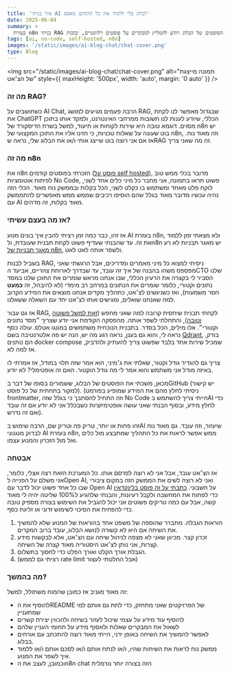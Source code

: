 ```yaml
---
title: 'איך בניתי AI לבלוג בלי ללמוד את כל התחום מאפס'
date: 2025-06-04
summary: >
  בעזרת n8n בניתי RAG שמכיל את כל הפוסטים של הבלוג ויודע להמליץ למבקרים על פוסטים רלוונטיים, ובזכות n8n לא הייתי צריך להבין בדיוק מה אני עושה, אלא רק את הרעיון הכללי.
tags: [ai, no-code, self-hosted, n8n]
images: '/static/images/ai-blog-chat/chat-cover.png'
type: Blog
---
```


<img
  src="/static/images/ai-blog-chat/chat-cover.png"
  alt="תמונה מייצגת של הצ׳אט"
  style={{ maxHeight: '500px', width: 'auto', margin: '0 auto' }}
/>

### מה זה RAG?

כשחושבים על AI Chat, הרבה פעמים מגיעים למושג RAG, שבגדול מאפשר לנו לקחת את ChatGPT הכללי, שיודע לענות לנו תשובות ממרחבי האינטרנט, ולמקד אותו בתוכן מסוים. דוגמא טובה היא שירות לקוחות או תיעוד, למשל בשרת הדיסקורד של n8n יש בוט שעונה על שאלות טכניות, כי הזינו אליו את התוכן המקצועי של n8n, וזה מאוד נוח.
אז אם אני רוצה בוט שייצג אותי ו/או את הבלוג שלי, נראה שRAG זה מה שאני צריך.

### מה זה n8n

את n8n הזכרתי בפוסטים קודמים ([פוסט על self hosted](/blog/self-hosted)), מדובר בכלי ממש טוב לפיתוח אוטומציות No Code, פשוט תראו בתמונה, אני מחבר כל מיני כלים אחד לשני, לוקח פלט מאחד ומשתמש בו כקלט לשני, הכל בקלות ובממשק נוח מאוד.
הכלי הזה נהיה עכשיו מדובר מאוד בגלל שהם הוסיפו רכיבים שממש ממש מאפשרים להתממשק עם AI מאוד בקלות, זה מדהים.

<N8nDemo file="/static/files/Blog RAG.json" />

### אז מה בעצם עשיתי?

אז זהו, כבר כמה זמן רציתי להבין איך בונים מנוע AI בעזרת n8n, ולא מצאתי זמן ללמוד את זה. עד שהבנתי שעדיף פשוט לקחת תבנית שעובדת, ולn8n יש מאגר תבניות לא רע [מאגר תבניות של n8n](https://n8n.io/workflows), ולשפר אותה לאט לאט.

בשביל לבנות RAG, ניסיתי למצוא כל מיני מאמרים ומדריכים, אבל הרגשתי שאני מפספס משהו בהבנה של איך זה עובד, עד שבדרך לארוחת צהריים, אביעד הCTO שלנו הסביר לי בקצרה את הרעיון הכללי, שבו אנחנו מראש שומרים את התוכן שלנו במסד נתונים וקטורי, כלומר שומרים את הנתונים במרחב רב מימדי (לא להיבהל, זה **כמעט** חסר משמעות), ואז כשניגשים לצ׳אט, כתהליך מקדים אנחנו מוצאים את המידע הקרוב למה שאנחנו שואלים, ומגישים אותו לצ׳אט יחד עם השאלה ששאלנו.

אז גם עבור RAG, לקחתי תבנית שיחסית קרובה למה שאני מחפש ([זאת למשל פשוטה וטובה](https://n8n.io/workflows/4526-build-a-knowledge-base-chatbot-with-openai-rag-and-mongodb-vector-embeddings/)), והתחלתי לשפר אותה. מהפסקה הקודמת אני יודע שצריך ״מסד נתונים וקטורי״. אלו מילים, הכל בסדר. בתבנית הנוכחית משתמשים במונגו אטלס. עולה כסף נראה לי, והוא גם בענן, נראה רגע מה יש, הנה יש פה אלטרנטיבה בשם [Qdrant](https://qdrant.tech/), בודק, הם נותנים docker compose שמכיל שירות אחד בלבד שפשוט צריך להעתיק ולהדביק, אז למה לא.

צריך גם להגדיר גודל וקטור, שאלתי את ג׳מיני, הוא אמר שזה תלוי במודל, אז אמרתי לו באיזה מודל אני משתמש והוא אמר לי מה גודל הוקטור. האם זה אופטימלי? לא יודע.

מכאן, משכתי את הפוסטים של הבלוג, ששמורים בסופו של דבר בGitHub (יש קישור למקור בתחתית של כל פוסט). (ניסיתי לחלץ מהם את המידע שמופיע בפורמט frontmatter, וזה התחיל להסתבך כי בגלל שזה No Code הייתי צריך להשתמש בAI כדי לחלץ מידע, ובסוף הבנתי שאני עושה אופטימיזציות כשבכלל אני לא יודע אם זה עובד ואם זה נדרש).

זהו פחות או יותר, טריק פה וטריק שם, הרבה שימוש בAI שיעזור, וזה עובד. גם מאוד נוח לבדוק מנגנוני AI בעזרת n8n, ממש אפשר לראות את כל התהליך שמתבצע מול כלים ואל מול הזכרון והמנוע עצמו.

### אבטחה

אז הצ׳אט עובד, אבל אני לא רוצה לפרסם אותו.
כל המערכת הזאת רצה אצלי, כלומר, אני משלם על הפנייה לOpen AI, ואני לא רוצה לשים את הממשק הזה במקום ציבורי שבו כל אחד פשוט יכול לדבר עם Open AI על חשבוני.
[כתבתי על זה פוסט בלינקדאין](https://www.linkedin.com/posts/baruchiro_%D7%91%D7%A0%D7%99%D7%AA%D7%99-%D7%A6%D7%90%D7%AA-%D7%A9%D7%90%D7%A4%D7%A9%D7%A8-%D7%9C%D7%94%D7%AA%D7%9B%D7%AA%D7%91-%D7%90%D7%99%D7%AA%D7%95-%D7%A2%D7%9C-%D7%94%D7%91%D7%9C%D7%95%D7%92-%D7%A9%D7%9C%D7%99-activity-7334802133545893888-HI6a) כדי לפתוח את המחשבה ולקבל רעיונות, והבנתי שלהגיע ל100% שליטה יהיה לי מאוד קשה, אבל עם כמה טריקים פשוטים אני יכול להגביל את השימוש בצורה מספיק טובה כדי להפחית את הסיכוי לשימוש זדוני או זליגת כסף.

1. הוראות הגבלה. מתברר שהוספה של משפט אחד בהוראות של המנוע שלא להמשיך את השיחה אם היא לא קשורה לנושא הבלוג, עובד ברוב המקרים.
2. זכרון קצר. מכיוון שאני לא מצפה לניהול שיחה עם הצ׳אט, אלא לבקשות מידע קצרות, אני נותן לצ׳אט היסטוריה מאוד קצרה של השיחה.
3. הגבלת אורך הקלט ואורך הפלט כדי לחסוך בתשלום.
4. (רציתי גם לממש rate limit אבל החלטתי לעצור)

### מה בהמשך?

זה מאוד מגניב אז כמובן שהמוח משתולל, למשל:

- להוסיף את הREADME של הפרויקטים שאני מתחזק, כדי לתת גם אותם למי שמתעניין
- להוסיף עוד מידע על עצמי שיכול לעזור בשיחה ולהכווין יצירת קשרים
- לשאול את המבקרים שאלות ולאסוף מידע על תחומי העניין שלהם
- לאפשר להמשיך את השיחה באופן ידני, הייתי מאוד רוצה להתכתב עם אורחים בבלוג.
- ממשק נוח לראות את השיחות שהיו, ו/או לנתח אותם ו/או לסכם אותם ו/או ללמוד איך לשפר את המנוע.
- וכמובן, לעצב את הn8n chat הזה בצורה יותר נורמלית
